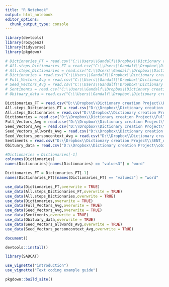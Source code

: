 ```yaml
---
title: "R Notebook"
output: html_notebook
editor_options: 
  chunk_output_type: console
---
```


```r
library(devtools)
library(roxygen2)
library(tidyverse)
library(pkgdown)
```

```r
# Dictionaries_FT = read.csv("C:\\Users\\Gandalf\\Dropbox\\Dictionary creation Project\\FULL dictionaries ft shortened 060220.csv", stringsAsFactors = F)
# All.steps_Dictionaries_FT = read.csv("C:\\Users\\Gandalf\\Dropbox\\Dictionary creation Project\\Pre dictionaries ft shortened 060220.csv", stringsAsFactors = F)
# All.steps_Dictionaries = read.csv("C:\\Users\\Gandalf\\Dropbox\\Dictionary creation Project\\Full steps Dictionaries.csv", stringsAsFactors = F) 
# Dictionaries = read.csv("C:\\Users\\Gandalf\\Dropbox\\Dictionary creation Project\\Dictionaries 052920.csv", stringsAsFactors = F) 
# Full_Vectors_Avg = read.csv("C:\\Users\\Gandalf\\Dropbox\\Dictionary creation Project\\Full_Vectors AVG.csv", stringsAsFactors = F)
# Seed_Vectors_Avg = read.csv("C:\\Users\\Gandalf\\Dropbox\\Dictionary creation Project\\Seed_Vectors AVG.csv", stringsAsFactors = F)
# Sentiments = read.csv("C:\\Users\\Gandalf\\Dropbox\\Dictionary creation Project\\SENT_dict.csv")
# Obituary_data = read.csv("C:\\Users\\Gandalf\\Dropbox\\Dictionary creation Project\\obituaries_p.csv")

Dictionaries_FT = read.csv("D:\\Dropbox\\Dictionary creation Project\\FULL dictionaries ft shortened 060220.csv", stringsAsFactors = F)##not updated on 062921 like others
All.steps_Dictionaries_FT = read.csv("D:\\Dropbox\\Dictionary creation Project\\Pre dictionaries ft shortened 060220.csv", stringsAsFactors = F)##not updated on 062921 like others
All.steps_Dictionaries = read.csv("D:\\Dropbox\\Dictionary creation Project\\Full dictionaries 070121 no w2v_glove_SBERT.csv", stringsAsFactors = F) 
Dictionaries = read.csv("D:\\Dropbox\\Dictionary creation Project\\Full Dictionaries preprocessed only 062921 no VECS.csv", stringsAsFactors = F) 
Full_Vectors_Avg = read.csv("D:\\Dropbox\\Dictionary creation Project\\Full_Vectors AVG.csv", stringsAsFactors = F) ##not updated on 062921 like others
Seed_Vectors_Avg = read.csv("D:\\Dropbox\\Dictionary creation Project\\Seed vectors Average 070121.csv", stringsAsFactors = F)
Seed_Vectors_allwords_Avg = read.csv("D:\\Dropbox\\Dictionary creation Project\\SeedXallwords vectors 070121.csv", stringsAsFactors = F)
Seed_Vectors_personcontext_Avg = read.csv("D:\\Dropbox\\Dictionary creation Project\\Seed vectors person context Average 070121.csv", stringsAsFactors = F)
Sentiments = read.csv("D:\\Dropbox\\Dictionary creation Project\\SENT_dict.csv")
Obituary_data = read.csv("D:\\Dropbox\\Dictionary creation Project\\obituaries_p.csv")

#Dictionaries = Dictionaries[-1]
colnames(Dictionaries)
names(Dictionaries)[names(Dictionaries) == "values3"] = "word"

Dictionaries_FT = Dictionaries_FT[-1]
names(Dictionaries_FT)[names(Dictionaries_FT) == "values3"] = "word"

use_data(Dictionaries_FT,overwrite = TRUE)
use_data(All.steps_Dictionaries_FT,overwrite = TRUE)
use_data(All.steps_Dictionaries,overwrite = TRUE)
use_data(Dictionaries,overwrite = TRUE)
use_data(Full_Vectors_Avg,overwrite = TRUE)
use_data(Seed_Vectors_Avg,overwrite = TRUE)
use_data(Sentiments,overwrite = TRUE)
use_data(Obituary_data,overwrite = TRUE)
use_data(Seed_Vectors_allwords_Avg,overwrite = TRUE)
use_data(Seed_Vectors_personcontext_Avg,overwrite = TRUE)
```

```r
document()
```

```r
devtools::install()
```

```r
library(SADCAT)
```

```r
use_vignette("introduction")
use_vignette("Text coding example guide")
```

```r
pkgdown::build_site()
```

